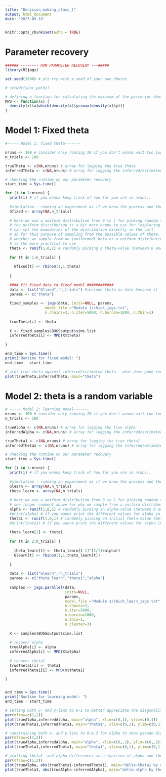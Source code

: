 ```yaml
---
title: "Decision_making_class_1"
output: html_document
date: '2023-09-18'
---
```



```r
knitr::opts_chunk$set(echo = TRUE)
```
# Parameter recovery
```r
###### -------- RUN PARAMETER RECOVERY ---#####
library(R2jags)

set.seed(1996) # plz try with a seed of your own choice

# setwd({your_path})

# defining a function for calculating the maximum of the posterior density (not exactly the same as the mode)
MPD <- function(x) {
  density(x)$x[which(density(x)$y==max(density(x)$y))]
}
```


# Model 1: Fixed theta
```r
#----- Model 1: fixed theta-------

nruns <- 100 # consider only running 20 if you don't wanna wait too long to have a glance at the output
n_trials <- 100

trueTheta <- c(NA,nruns) # array for logging the true theta
inferredTheta <- c(NA,nruns) # array for logging the inferred/estimated theta

# checking the runtime on our parameter recovery
start_time = Sys.time()

for (i in 1:nruns) {
  print(i) # if you wanna keep track of how far you are in nruns...
  
  #simulation - running an experiment as if we knew the process and the parameter
  Gfixed <- array(NA,n_trials)
  
  # here we use a uniform distribution from 0 to 1 for picking random theta values - we could also have used rbeta
  # the uniform distribution is a bit more handy to use for "exploring the parameter space" cuz we 
  # can set the boundaries of the distribution directly in the call
  # so for this purpose of sampling from the possible values of theta, it's not super important 
  # whether we sample from an (uniformed) beta or a uniform distribution, we use whichever
  # is the more practical to use
  theta <- runif(1,0,1) # randomly picking a theta-value (between 0 and 1) for each iteration
  
  for (t in 1:n_trials) {
    
    Gfixed[t] <- rbinom(1,1,theta) 
    
  }
  
  #### fit fixed data to fixed model ############
  data <- list("Gfixed","n_trials") #include theta as data because it is a fixed param
  params <- c("theta")
  
  fixed_samples <- jags(data, inits=NULL, params,
                  model.file ="Module 1/chick_jags.txt",
                  n.chains=3, n.iter=5000, n.burnin=1000, n.thin=1)
  
  trueTheta[i] <- theta
  
  X <- fixed_samples$BUGSoutput$sims.list
  inferredTheta[i] <- MPD(X$theta)
  
}

end_time = Sys.time()
print("Runtime for fixed model: ")
end_time - start_time

# plot true theta against inferred/estimated theta - what does good recovery look like?
plot(trueTheta,inferredTheta, main="theta")
```

# Model 2: theta is a random variable
```r
# ----- Model 2: learning model-------
nruns <- 100 # consider only running 20 if you don't wanna wait too long to have a glance at the output
n_trials <- 100

trueAlpha <- c(NA,nruns) # array for logging the true alpha
inferredAlpha <- c(NA,nruns) # array for logging the inferred/estimated alpha

trueTheta1 <- c(NA,nruns) # array for logging the true theta1
inferredTheta1 <- c(NA,nruns) # array for logging the inferred/estimated theta1

# checking the runtime on our parameter recovery
start_time = Sys.time()

for (i in 1:nruns) {
  print(i) # if you wanna keep track of how far you are in nruns...
  
  #simulation - running an experiment as if we knew the process and the parameter
  Glearn <- array(NA,n_trials)
  theta_learn <- array(NA,n_trials)
  
  # here we use a uniform distribution from 0 to 1 for picking random theta values - we could also have used rbeta
  # see longer comment above for why we sample from a uniform distribution here
  alpha <- runif(1,0,1) # randomly picking an alpha-value (between 0 and 1) for each iteration
  #print(alpha) # if you wanna print the different values for alpha in the console
  theta1 <- runif(1,0,1) # randomly picking an initial theta-value (between 0 and 1) for each iteration
  #print(theta1) # if you wanna print the different values for alpha in the console
  
  theta_learn[1] <- theta1 
  
  for (t in 2:n_trials) {
    
    theta_learn[t] <- theta_learn[t-1]^(1/(1+alpha)) 
    Glearn[t] <- rbinom(1,1,theta_learn[t]) 
    
  }
  
  data <- list("Glearn","n_trials")
  params <- c("theta_learn","theta1","alpha")
  
  samples <- jags.parallel(data, 
                           inits=NULL, 
                           params,
                           model.file ="Module 1/chick_learn_jags.txt",
                           n.chains=3, 
                           n.iter=5000, 
                           n.burnin=1000, 
                           n.thin=1,
                           n.cluster=3)
  
  X <- samples$BUGSoutput$sims.list
  
  # recover alpha
  trueAlpha[i] <- alpha
  inferredAlpha[i] <- MPD(X$alpha)
  
  # recover theta1
  trueTheta1[i] <- theta1
  inferredTheta1[i] <- MPD(X$theta1)

}


end_time = Sys.time()
print("Runtime for learning model: ")
end_time - start_time

# setting both x- and y-lims to 0-1 to better appreciate the diagonality
par(mfrow=c(1,2))
plot(trueAlpha,inferredAlpha, main="alpha", xlim=c(0,1), ylim=c(0,1))
plot(trueTheta1,inferredTheta1, main="theta1", xlim=c(0,1), ylim=c(0,1))

# constraining both x- and y-lims to 0-0.2 for alpha to show pseudo-diagonality
par(mfrow=c(1,2))
plot(trueAlpha,inferredAlpha, main="alpha", xlim=c(0,.2), ylim=c(0,.2))
plot(trueTheta1,inferredTheta1, main="theta1", xlim=c(0,1), ylim=c(0,1))

# plotting theta1- and alpha-differences as a function of alpha and theta1, respectively
par(mfrow=c(1,2))
plot(trueAlpha, abs(trueTheta1-inferredTheta1), main="delta-theta1 by alpha")
plot(trueTheta1, abs(trueAlpha-inferredAlpha), main="delta-alpha by theta1")
```